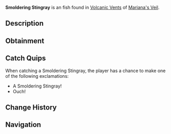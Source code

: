 {{FishInfobox
|image          = Smoldering Stingray.png
|rarity         = Unusual
|sea            = First Sea
|location       = [[Volcanic Vents]]
|sublocation    = 
|sources        = Fishing Rod
|radar_location = 
|xp             = 150
|weather        = 
|time           = Night
|season         = Spring
|bait           = Seaweed
|base_weight    = 17
|base_value     = 900
|weight_range   = 9
|base_chance    = 35
|base_resil     = 75
}}
'''Smoldering Stingray''' is an {{Rarity|Unusual}} fish found in [[Volcanic Vents]] of [[Mariana's Veil]].

== Description ==
{{Description|A broad stingray with glowing magma veins running along its wings.|Bestiary Entry}}

== Obtainment ==
{{Description|Prefers warm, still waters under the cover of night.|Bestiary Hint}}
{{Fish Availability|
Mariana's Veil/Volcanic Vents
|top_rods      = 
Krampus's Rod\408177.58\443983.93;
Magma Rod\394944.46\429589.45;
Plastic Rod\360673.69\392310.98;
Buddy Bond Rod\267929.03\403724.29;
Fast Rod\252910.63\469070.11;
Fischer's Rod\224057.26\415556.13;
Adventurer's Rod\222677.03\412996.24;
Flimsy Rod\166296.06\319488.01;
Ethereal Prism Rod\226028.46\166528.94;
Seraphic Rod\215627.38\167551.15;
No-Life Rod\210132.52\173938.03;
Rod Of The Forgotten Fang\201889.66\165712.85;
Challenger's Rod\193297.82\166742.6;
Trident Rod\182997.79\190801.34;
Rod Of The Depths\181294.56\156438.77;
Free Spirit Rod\180182.18\189531.67;
Rod Of The Exalted One\180015.04\158103.36;
Zeus Rod\175946.27\151966.17;
Verdant Shear Rod\172671.83\153232.91;
Blazebringer Rod\167332.06\146263.32;
Depthseeker Rod\157729.25\140707.34;
Avalanche Rod\142444.88\127951.84;
Volcanic Rod\137081.28\120192.75;
Training Rod\108171.79\231197.47;
Steady Rod\59773.71\47562.21
|recommended   = Ethereal Prism Rod
}}

== Catch Quips ==
When catching a Smoldering Stingray, the player has a chance to make one of the following exclamations:
* A Smoldering Stingray!
* Ouch!

== Change History ==
{{Change History|{{subst:Current Version}}}}

== Navigation ==
{{Fish Navbox|Volcanic Vents}}